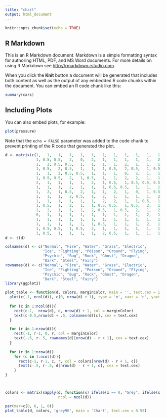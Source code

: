 ---
title: "chart"
output: html_document
---

```{r setup, include=FALSE}
knitr::opts_chunk$set(echo = TRUE)
```

## R Markdown

This is an R Markdown document. Markdown is a simple formatting syntax for authoring HTML, PDF, and MS Word documents. For more details on using R Markdown see <http://rmarkdown.rstudio.com>.

When you click the **Knit** button a document will be generated that includes both content as well as the output of any embedded R code chunks within the document. You can embed an R code chunk like this:

```{r cars}
summary(cars)
```

## Including Plots

You can also embed plots, for example:

```{r pressure, echo=FALSE}
plot(pressure)
```

Note that the `echo = FALSE` parameter was added to the code chunk to prevent printing of the R code that generated the plot.
```{r}
d <- matrix(c(1,   1,   1,   1,   1,   1,   1,   1,   1,   1,   1,   1,  0.5,   0,   1,   1,  0.5,   1,
              1, 0.5, 0.5,   2,   0,   2,   1,   1,   1,   1,   1,   2,  0.5,   1, 0.5,   1,    2,   1,
              1,   2, 0.5, 0.5,   1,   1,   1,   1,   2,   1,   1,   1,    2,   1, 0.5,   1,  0.5,   1,
              1, 0.5,   2, 0.5,   1,   1,   1, 0.5,   2, 0.5,   1, 0.5,    2,   1, 0.5,   1,  0.5,   1,
              1,   1,   2, 0.5, 0.5,   1,   1,   1,   0,   2,   1,   1,    1,   1, 0.5,   1,    1,   1,
              1, 0.5, 0.5,   2,   1, 0.5,   1,   1,   2,   2,   1,   1,    1,   1,   2,   1,  0.5,   1,
              2,   1,   1,   1,   1,   2,   1, 0.5,   1, 0.5, 0.5, 0.5,    2,   0,   1,   2,    2, 0.5,
              1,   1,   1,   2,   1,   1,   1, 0.5, 0.5,   1,   1,   1,  0.5, 0.5,   1,   1,    0,   2,
              1,   2,   1, 0.5,   2,   1,   1,   2,   1,   0,   1, 0.5,    2,   1,   1,   1,    2,   1,
              1,   1,   1,   2, 0.5,   1,   2,   1,   1,   1,   1,   2,  0.5,   1,   1,   1,  0.5,   1,
              1,   1,   1,   1,   1,   1,   2,   2,   1,   1, 0.5,   1,    1,   1,   1,   0,  0.5,   1,
              1, 0.5,   1,   2,   1,   1, 0.5, 0.5,   1, 0.5,   2,   1,    1, 0.5,   1,   2,  0.5, 0.5,
              1,   2,   1,   1,   1,   2, 0.5,   1, 0.5,   2,   1,   2,    1,   1,   1,   1,  0.5,   1,
              0,   1,   1,   1,   1,   1,   1,   1,   1,   1,   2,   1,    1,   2,   1, 0.5,    1,   1,
              1,   1,   1,   1,   1,   1,   1,   1,   1,   1,   1,   1,    1,   1,   2,   1,  0.5,   0,
              1,   1,   1,   1,   1,   1, 0.5,   1,   1,   1,   2,   1,    1,   2,   1, 0.5,    1, 0.5,
              1, 0.5, 0.5,   1, 0.5,   2,   1,   1,   1,   1,   1,   1,    2,   1,   1,   1,  0.5,   2,
              1, 0.5,   1,   1,   1,   1,   2, 0.5,   1,   1,   1,   1,    1,   1,   2,   2,  0.5,   1), ncol = 18, nrow = 18)
d <- t(d)

colnames(d) <- c("Normal", "Fire", "Water", "Grass", "Electric",
                 "Ice", "Fighting", "Poison", "Ground", "Flying",
                 "Psychic", "Bug", "Rock", "Ghost", "Dragon",
                 "Dark", "Steel", "Fairy")
rownames(d) <- c("Normal", "Fire", "Water", "Grass", "Electric",
                 "Ice", "Fighting", "Poison", "Ground", "Flying",
                 "Psychic", "Bug", "Rock", "Ghost", "Dragon",
                 "Dark", "Steel", "Fairy")
library(ggplot2)

```













```{r}
plot_table <- function(d, colors, marginColor, main = '', text.cex = 1.0){
  plot(c(-1, ncol(d)), c(0, nrow(d) + 1), type = 'n', xaxt = 'n', yaxt = 'n', xlab = '', ylab = '', main = main, bty = 'n')
  
  for (c in 1:ncol(d)){
    rect(c-1,  nrow(d), c, nrow(d) + 1, col = marginColor)
    text(c-0.5,nrow(d) + .5, colnames(d)[c], cex = text.cex)
  }  

  for (r in 1:nrow(d)){
    rect(-1, r-1, 0, r, col = marginColor)
    text(-.5, r-.5, rownames(d)[nrow(d) - r + 1], cex = text.cex)
  }
  
  for (r in 1:nrow(d))
    for (c in 1:ncol(d)){
      rect(c-1, r-1, c, r, col = colors[nrow(d) - r + 1, c])
      text(c-.5, r-.5, d[nrow(d) - r + 1, c], cex = text.cex)
    }
}



colors <- matrix(sapply(d, function(x) ifelse(x == 0, "Grey", ifelse(x == 0.5, "Red", ifelse(x == 1, "White", "Green")))),
                        ncol = ncol(d))

par(mar=c(0, 0, 1, 0))
plot_table(d, colors, 'grey90', main = 'Chart', text.cex = 0.55)




```



















